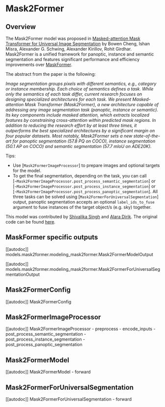 <!--Copyright 2022 The HuggingFace Team. All rights reserved.

Licensed under the Apache License, Version 2.0 (the "License"); you may not use this file except in compliance with
the License. You may obtain a copy of the License at

http://www.apache.org/licenses/LICENSE-2.0

Unless required by applicable law or agreed to in writing, software distributed under the License is distributed on
an "AS IS" BASIS, WITHOUT WARRANTIES OR CONDITIONS OF ANY KIND, either express or implied. See the License for the
specific language governing permissions and limitations under the License.
-->

# Mask2Former

## Overview

The Mask2Former model was proposed in [Masked-attention Mask Transformer for Universal Image Segmentation](https://arxiv.org/abs/2112.01527) by Bowen Cheng, Ishan Misra, Alexander G. Schwing, Alexander Kirillov, Rohit Girdhar. Mask2Former is a unified framework for panoptic, instance and semantic segmentation and features significant performance and efficiency improvements over [MaskFormer](maskformer).

The abstract from the paper is the following:

*Image segmentation groups pixels with different semantics, e.g., category or instance membership. Each choice
of semantics defines a task. While only the semantics of each task differ, current research focuses on designing specialized architectures for each task. We present Masked-attention Mask Transformer (Mask2Former), a new architecture capable of addressing any image segmentation task (panoptic, instance or semantic). Its key components include masked attention, which extracts localized features by constraining cross-attention within predicted mask regions. In addition to reducing the research effort by at least three times, it outperforms the best specialized architectures by a significant margin on four popular datasets. Most notably, Mask2Former sets a new state-of-the-art for panoptic segmentation (57.8 PQ on COCO), instance segmentation (50.1 AP on COCO) and semantic segmentation (57.7 mIoU on ADE20K).*

Tips:
- Use [`Mask2FormerImageProcessor`] to prepare images and optional targets for the model.
- To get the final segmentation, depending on the task, you can call [`~Mask2FormerImageProcessor.post_process_semantic_segmentation`] or [`~Mask2FormerImageProcessor.post_process_instance_segmentation`] or [`~Mask2FormerImageProcessor.post_process_panoptic_segmentation`]. All three tasks can be solved using [`Mask2FormerForUniversalSegmentation`] output, panoptic segmentation accepts an optional `label_ids_to_fuse` argument to fuse instances of the target object/s (e.g. sky) together.

This model was contributed by [Shivalika Singh](https://huggingface.co/shivi) and [Alara Dirik](https://huggingface.co/adirik). The original code can be found [here](https://github.com/facebookresearch/Mask2Former).

## MaskFormer specific outputs

[[autodoc]] models.mask2former.modeling_mask2former.Mask2FormerModelOutput

[[autodoc]] models.mask2former.modeling_mask2former.Mask2FormerForUniversalSegmentationOutput

## Mask2FormerConfig

[[autodoc]] Mask2FormerConfig

## Mask2FormerImageProcessor

[[autodoc]] Mask2FormerImageProcessor
    - preprocess
    - encode_inputs
    - post_process_semantic_segmentation
    - post_process_instance_segmentation
    - post_process_panoptic_segmentation

## Mask2FormerModel

[[autodoc]] Mask2FormerModel
    - forward

## Mask2FormerForUniversalSegmentation

[[autodoc]] Mask2FormerForUniversalSegmentation
    - forward
